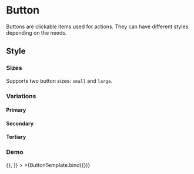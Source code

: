<!-- Button.mdx -->


<Meta title="Onex/Components/Button" component={Button} />


# Button

Buttons are clickable items used for actions. They can have different styles depending on the needs.

## Style

### Sizes

Supports two button sizes: `small` and `large`.

<Canvas>
  <Story id="onex-components-button--small" />
  <Story id="onex-components-button--large" />
</Canvas>

### Variations

#### Primary

<Canvas>
  <Story id="onex-components-button--primary" />
  <Story id="onex-components-button--primary-with-icon" />
  <Story id="onex-components-button--primary-icon" />
  <Story id="onex-components-button--primary-disabled" />
  <Story id="onex-components-button--primary-anchor" />
</Canvas>

#### Secondary

<Canvas>
  <Story id="onex-components-button--secondary" />
  <Story id="onex-components-button--secondary-with-icon" />
  <Story id="onex-components-button--secondary-icon" />
  <Story id="onex-components-button--secondary-disabled" />
  <Story id="onex-components-button--secondary-anchor" />
</Canvas>

#### Tertiary

<Canvas>
  <Story id="onex-components-button--tertiary" />
  <Story id="onex-components-button--tertiary-with-icon" />
  <Story id="onex-components-button--tertiary-icon" />
  <Story id="onex-components-button--tertiary-disabled" />
  <Story id="onex-components-button--tertiary-anchor" />
</Canvas>

### Demo

<Canvas>
  <Story
    name="Demo"
    args={{
      variant: 'primary',
      size: 'lg',
      children: 'Basic button',
      className: 'custom-button',
      dataTestId: 'test-button-id',
      onClick: () => {},
    }}
  >
    >{ButtonTemplate.bind({})}
  </Story>
</Canvas>

<ArgsTable story="Demo" />

